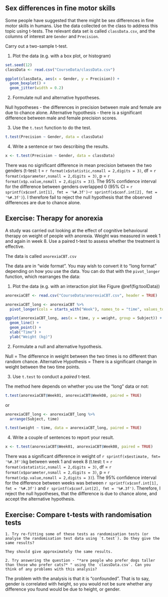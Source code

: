 ## Sex differences in fine motor skills

Some people have suggested that there might be sex differences in fine motor skills in humans. Use the data collected on the class to address this topic using t-tests. The relevant data set is called `classData.csv`, and the columns of interest are `Gender` and `Precision`.

Carry out a two-sample t-test. 

1) Plot the data (e.g. with a box plot, or histogram)

```r
set.seed(12)
classData <- read.csv("CourseData/classData.csv")

ggplot(classData, aes(x = Gender, y = Precision)) +
  geom_boxplot() +
  geom_jitter(width = 0.2)
```


2) Formulate null and alternative hypotheses. 

Null hypotheses - the differences in precision between male and female are due to chance alone.
Alternative hypothesis - there is a significant difference between male and female precision scores.

3) Use the `t.test` function to do the test.


```r
t.test(Precision ~ Gender, data = classData)
```

4) Write a sentence or two describing the results.
```r
x <- t.test(Precision ~ Gender, data = classData)
```
There was no significant difference in mean precision between the two genders (t-test: t = `r format(x$statistic,nsmall = 2,digits = 3)`, df = `r format(x$parameter,nsmall = 2,digits = 3)`, p = `r format(x$p.value,nsmall = 2,digits = 3)`). The 95% confidence interval for the difference between genders overlapped 0 (95% CI = `r sprintf(x$conf.int[1], fmt = '%#.3f')`-`r sprintf(x$conf.int[2], fmt = '%#.3f')`). I therefore fail to reject the null hypothesis that the observed differences are due to chance alone.

## Exercise: Therapy for anorexia

A study was carried out looking at the effect of cognitive behavioural therapy on weight of people with anorexia. Weight was measured in week 1 and again in week 8. Use a paired t-test to assess whether the treatment is effective.

The data is called `anorexiaCBT.csv`

The data are in "wide format". You may wish to convert it to "long format" depending on how you use the data. You can do that with the `pivot_longer` function, which rearranges the data:


1) Plot the data (e.g. with an interaction plot like Figure \@ref(fig:toolData))

```r
anorexiaCBT <- read.csv("CourseData/anorexiaCBT.csv", header = TRUE)

anorexiaCBT_long <- anorexiaCBT %>%
  pivot_longer(cols = starts_with("Week"), names_to = "time", values_to = "weight")
```

```r
ggplot(anorexiaCBT_long, aes(x = time, y = weight, group = Subject)) +
  geom_line() +
  geom_point() +
  xlab("Time") +
  ylab("Weight (kg)")
```



2) Formulate a null and alternative hypothesis.

Null = The difference in weight between the two times is no different than random chance.
Alternative Hypothesis = There is a significant change in weight between the two time points.

3) Use `t.test` to conduct a *paired* t-test.

The method here depends on whether you use the "long" data or not:

```r
t.test(anorexiaCBT$Week01, anorexiaCBT$Week08, paired = TRUE)
```

or

```r
anorexiaCBT_long <- anorexiaCBT_long %>%
  arrange(Subject, time)

t.test(weight ~ time, data = anorexiaCBT_long, paired = TRUE)
```


4) Write a couple of sentences to report your result.

```r
x <- t.test(anorexiaCBT$Week01, anorexiaCBT$Week08, paired = TRUE)
```

There was a significant difference in weight of `r sprintf(x$estimate, fmt= '%#.3f')`kg between week 1 and week 8 (t.test: t = `r format(x$statistic,nsmall = 2,digits = 3)`, df = `r format(x$parameter,nsmall = 2,digits = 3)`, p = `r format(x$p.value,nsmall = 2,digits = 3)`). The 95% confidence interval for the difference between weeks was between `r sprintf(x$conf.int[1], fmt = '%#.3f')` and `r sprintf(x$conf.int[2], fmt = '%#.3f')`. Therefore, I reject the null hypotheses, that the difference is due to chance alone, and accept the alternative hypothesis.

## Exercise: Compare t-tests with randomisation tests

```block
1. Try re-fitting some of these tests as randomisation tests (or analyse the randomisation test data using `t.test`). Do they give the same results?

They should give approximately the same results.

2. Try answering the question - "*are people who prefer dogs taller than those who prefer cats?* " using the `classData.csv`. Can you think of any problems with this analysis?
```

The problem with the analysis is that it is "confounded". That is to say, gender is correlated with height, so you would not be sure whether any difference you found would be due to height, or gender.
